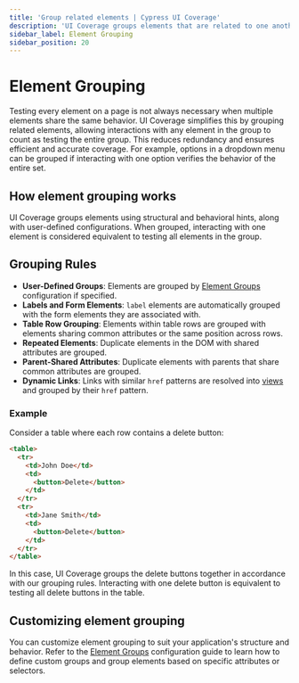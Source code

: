 ```yaml
---
title: 'Group related elements | Cypress UI Coverage'
description: 'UI Coverage groups elements that are related to one another through structural or behavioral hints, but this is configurable.'
sidebar_label: Element Grouping
sidebar_position: 20
---
```


<ProductHeading product="ui-coverage" />

# Element Grouping

Testing every element on a page is not always necessary when multiple elements share the same behavior. UI Coverage simplifies this by grouping related elements, allowing interactions with any element in the group to count as testing the entire group. This reduces redundancy and ensures efficient and accurate coverage. For example, options in a dropdown menu can be grouped if interacting with one option verifies the behavior of the entire set.

## How element grouping works

UI Coverage groups elements using structural and behavioral hints, along with user-defined configurations. When grouped, interacting with one element is considered equivalent to testing all elements in the group.

## Grouping Rules

- **User-Defined Groups**: Elements are grouped by [Element Groups](/ui-coverage/configuration/elementgroups) configuration if specified.
- **Labels and Form Elements**: `label` elements are automatically grouped with the form elements they are associated with.
- **Table Row Grouping**: Elements within table rows are grouped with elements sharing common attributes or the same position across rows.
- **Repeated Elements**: Duplicate elements in the DOM with shared attributes are grouped.
- **Parent-Shared Attributes**: Duplicate elements with parents that share common attributes are grouped.
- **Dynamic Links**: Links with similar `href` patterns are resolved into [views](/ui-coverage/configuration/views) and grouped by their `href` pattern.

### Example

Consider a table where each row contains a delete button:

```html
<table>
  <tr>
    <td>John Doe</td>
    <td>
      <button>Delete</button>
    </td>
  </tr>
  <tr>
    <td>Jane Smith</td>
    <td>
      <button>Delete</button>
    </td>
  </tr>
</table>
```

In this case, UI Coverage groups the delete buttons together in accordance with our grouping rules. Interacting with one delete button is equivalent to testing all delete buttons in the table.

## Customizing element grouping

You can customize element grouping to suit your application's structure and behavior. Refer to the [Element Groups](/ui-coverage/configuration/elementgroups) configuration guide to learn how to define custom groups and group elements based on specific attributes or selectors.

